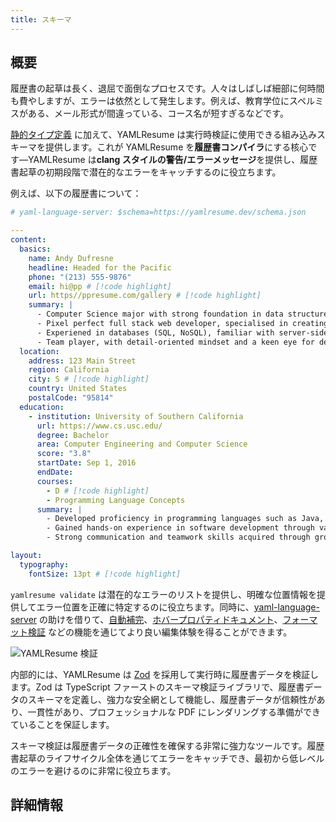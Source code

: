 ```yaml
---
title: スキーマ
---
```


## 概要

履歴書の起草は長く、退屈で面倒なプロセスです。人々はしばしば細部に何時間も費やしますが、エラーは依然として発生します。例えば、教育学位にスペルミスがある、メール形式が間違っている、コース名が短すぎるなどです。

[静的タイプ定義](/ja/docs/compiler/types) に加えて、YAMLResume は実行時検証に使用できる組み込みスキーマを提供します。これが YAMLResume を**履歴書コンパイラ**にする核心です—YAMLResume は**clang スタイルの警告/エラーメッセージ**を提供し、履歴書起草の初期段階で潜在的なエラーをキャッチするのに役立ちます。

例えば、以下の履歴書について：

```yml lineNumbers title="invalid-resume.yml"
# yaml-language-server: $schema=https://yamlresume.dev/schema.json

---
content:
  basics:
    name: Andy Dufresne
    headline: Headed for the Pacific
    phone: "(213) 555-9876"
    email: hi@pp # [!code highlight]
    url: https//ppresume.com/gallery # [!code highlight]
    summary: |
      - Computer Science major with strong foundation in data structures, algorithms, and software development
      - Pixel perfect full stack web developer, specialised in creating high-quality, visually appealing websites
      - Experiened in databases (SQL, NoSQL), familiar with server-side technologies (Node.js, Express, etc.)
      - Team player, with detail-oriented mindset and a keen eye for design and user experiences
  location:
    address: 123 Main Street
    region: California
    city: S # [!code highlight]
    country: United States
    postalCode: "95814"
  education:
    - institution: University of Southern California
      url: https://www.cs.usc.edu/
      degree: Bachelor
      area: Computer Engineering and Computer Science
      score: "3.8"
      startDate: Sep 1, 2016
      endDate:
      courses:
        - D # [!code highlight]
        - Programming Language Concepts
      summary: |
        - Developed proficiency in programming languages such as Java, C++, and Python
        - Gained hands-on experience in software development through various projects and assignments
        - Strong communication and teamwork skills acquired through group projects and presentations

layout:
  typography:
    fontSize: 13pt # [!code highlight]
```

`yamlresume validate` は潜在的なエラーのリストを提供し、明確な位置情報を提供してエラー位置を正確に特定するのに役立ちます。同時に、[yaml-language-server](https://github.com/redhat-developer/yaml-language-server) の助けを借りて、[自動補完](/ja/docs/compiler/schema/json#auto-completion)、[ホバープロパティドキュメント](/ja/docs/compiler/schema/json#property-docs)、[フォーマット検証](/ja/docs/compiler/schema/json#format-validation) などの機能を通じてより良い編集体験を得ることができます。

![YAMLResume 検証](/static/images/docs/compiler/schema/yamlresume-validate.webp)

内部的には、YAMLResume は [Zod](https://zod.dev) を採用して実行時に履歴書データを検証します。Zod は TypeScript ファーストのスキーマ検証ライブラリで、履歴書データのスキーマを定義し、強力な安全網として機能し、履歴書データが信頼性があり、一貫性があり、プロフェッショナルな PDF にレンダリングする準備ができていることを保証します。

スキーマ検証は履歴書データの正確性を確保する非常に強力なツールです。履歴書起草のライフサイクル全体を通じてエラーをキャッチでき、最初から低レベルのエラーを避けるのに非常に役立ちます。

## 詳細情報

<Cards>
  <Card
    description="JSON スキーマ検証"
    href="/ja/docs/compiler/schema/json"
    title="JSON スキーマ"
  />
  <Card
    description="Zod スキーマ検証"
    href="/ja/docs/compiler/schema/zod"
    title="Zod スキーマ"
  />
  <Card
    description="YAMLResume CLI 検証コマンド"
    href="/ja/docs/cli#validate"
    title="検証"
  />
</Cards>
